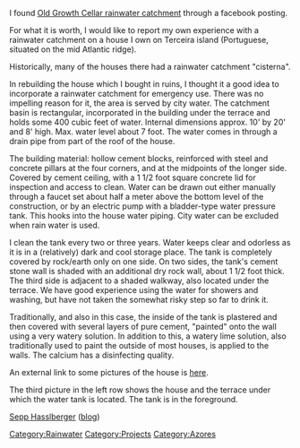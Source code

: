 I found [[Old Growth Cellar rainwater catchment]] through a facebook posting. 

For what it is worth, I would like to report my own experience with a rainwater catchment on a house I own on Terceira island (Portuguese, situated on the mid Atlantic ridge). 

Historically, many of the houses there had a rainwater catchment "cisterna". 

In rebuilding the house which I bought in ruins, I thought it a good idea to incorporate a rainwater catchment for emergency use. There was no impelling reason for it, the area is served by city water. The catchment basin is rectangular, incorporated in the building under the terrace and holds some 400 cubic feet of water. Internal dimensions approx. 10' by 20' and 8' high. Max. water level about 7 foot. The water comes in through a drain pipe from part of the roof of the house. 

The building material: hollow cement blocks, reinforced with steel and concrete pillars at the four corners, and at the midpoints of the longer side. Covered by cement ceiling, with a 1 1/2 foot square concrete lid for inspection and access to clean. Water can be drawn out either manually through a faucet set about half a meter above the bottom level of the construction, or by an electric pump with a bladder-type water pressure tank. This hooks into the house water piping. City water can be excluded when rain water is used. 

I clean the tank every two or three years. Water keeps clear and odorless as it is in a (relatively) dark and cool storage place. The tank is completely covered by rock/earth only on one side. On two sides, the tank's cement stone wall is shaded with an additional dry rock wall, about 1 1/2 foot thick. The third side is adjacent to a shaded walkway, also located under the terrace. We have good experience using the water for showers and washing, but have not taken the somewhat risky step so far to drink it. 

Traditionally, and also in this case, the inside of the tank is plastered and then covered with several layers of pure cement, "painted" onto the wall using a very watery solution. In addition to this, a watery lime solution, also traditionally used to paint the outside of most houses, is applied to the walls. The calcium has a disinfecting quality.

An external link to some pictures of the house is [http://www.hasslberger.com/terceira/pages/casa-custodia-terceira.html here].

The third picture in the left row shows the house and the terrace under which the water tank is located. The tank is in the foreground.

[http://hasslberger.com/ Sepp Hasslberger] ([http://blog.hasslberger.com/ blog])

[[Category:Rainwater]]
[[Category:Projects]]
[[Category:Azores]]